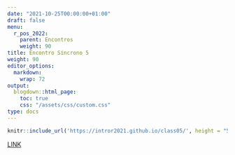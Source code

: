 ```yaml
---
date: "2021-10-25T00:00:00+01:00"
draft: false
menu:
  r_pos_2022:
    parent: Encontros
    weight: 90
title: Encontro Síncrono 5
weight: 90
editor_options: 
  markdown: 
    wrap: 72
output: 
  blogdown::html_page:
    toc: true
    css: "/assets/css/custom.css"
type: docs
---
```


```r
knitr::include_url('https://intror2021.github.io/class05/', height = "500px")
```

[LINK](https://intror2021.github.io/class05/)

